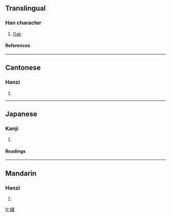 {{see|槠}}

==Translingual==
===Han character===
{{Han char|rn=75|rad=木|as=16|sn=20|four=4496<sub>0</sub>|canj=木卜口日 (DYRA)}}
# [[Oak]]
====References====
{{Han ref|kx=0561.130|dkj=15843|hdz=21315.040|uh=6AE7|ud=27367|bh=F24C|bd=62028}}

----
==Cantonese==
===Hanzi===
{{yue-hanzi|jyut=|y=jyu1}}
# {{defn|Cantonese}}

----
==Japanese==
===Kanji===
{{ja-kanji|grade=|rs=木16}}
# {{defn|Japanese}} 
====Readings====
{{ja-readings|on=[[しょ]] (sho)|kun=[[かし]] (kashi)}}

----
==Mandarin==
===Hanzi===
{{cmn-hanzi|sim=槠|pin=[[zhū]] ([[zhu1]])|wg=chu<sup>1</sup>}}
# {{defn|Mandarin}}

[[fr:櫧]]